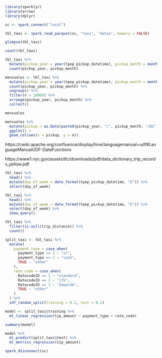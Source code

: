 ```r
library(sparklyr)
library(arrow)
library(dplyr)
```

```r
sc <- spark_connect("local")
```

```r
tbl_taxi <- spark_read_parquet(sc, "taxi", "datos", memory = FALSE)
```

```r
glimpse(tbl_taxi)
```

```r
count(tbl_taxi)
```

```r
tbl_taxi %>% 
  mutate(pickup_year = year(tpep_pickup_datetime), pickup_month = month(tpep_pickup_datetime)) %>% 
  count(pickup_year, pickup_month)
```

```r
mensuales <- tbl_taxi %>% 
  mutate(pickup_year = year(tpep_pickup_datetime), pickup_month = month(tpep_pickup_datetime)) %>% 
  count(pickup_year, pickup_month) %>% 
  ungroup() %>% 
  filter(n > 10000) %>% 
  arrange(pickup_year, pickup_month) %>% 
  collect()

mensuales
```

```r
mensuales %>% 
  mutate(pickup = as.Date(paste0(pickup_year, "/", pickup_month, "/01"))) %>% 
  ggplot() +
  geom_col(aes(x = pickup, y = n))
```

https://cwiki.apache.org/confluence/display/hive/languagemanual+udf#LanguageManualUDF-DateFunctions

https://www1.nyc.gov/assets/tlc/downloads/pdf/data_dictionary_trip_records_yellow.pdf


```r
tbl_taxi %>% 
  head() %>% 
  mutate(day_of_week = date_format(tpep_pickup_datetime, "E")) %>% 
  select(day_of_week) 
```

```r
tbl_taxi %>% 
  head() %>% 
  mutate(day_of_week = date_format(tpep_pickup_datetime, "E")) %>% 
  select(day_of_week) %>% 
  show_query()
```

```r
tbl_taxi %>% 
  filter(is.null(trip_distance)) %>% 
  count()
```


```r
split_taxi <- tbl_taxi %>% 
  mutate(
    payment_type = case_when(
      payment_type == 1 ~ "cc",
      payment_type == 2 ~ "cash", 
      TRUE ~ "other"
    ),
    rate_code = case_when(
      RatecodeID == 1 ~ "standard", 
      RatecodeID == 2 ~ "jfk",
      RatecodeID == 3 ~ "newardk", 
      TRUE ~ "other"
    )
  ) %>%     
  sdf_random_split(training = 0.2, test = 0.2)
```

```r
model <- split_taxi$training %>% 
  ml_linear_regression(tip_amount ~ payment_type + rate_code)
```

```r
summary(model)
```

```r
model %>% 
  ml_predict(split_taxi$test) %>% 
  ml_metrics_regression(tip_amount)
```


```r
spark_disconnect(sc)
```

